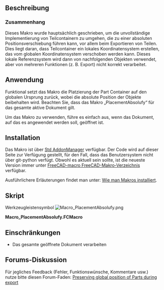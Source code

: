 <languages/>

{{Macro/de
|Name=Absolute Platzierung
|Icon=Macro_PlacementAbsolufy.png
|Description=Dieses Makro setzt die Position aller Teilebehälter auf den Dokumentursprung zurück, wobei die absoluten Objektpositionen beibehalten werden.
Dieses Makro wurde hauptsächlich geschrieben, um die unvollständige Implementierung von Teilebehältern zu umgehen, die zu einer absoluten Positionsverschiebung führen kann, vor allem beim Exportieren von Teilen. Dies liegt daran, dass Teilebehälter ein lokales Koordinatensystem erstellen, das vom globalen Koordinatensystem verschoben werden kann. Dieses lokale Referenzsystem wird dann von nachfolgenden Objekten verwendet, aber von einigen Funktionen (z. B. Export) nicht korrekt verarbeitet.
|Author=OpenBrain
|Date=2019-06-10
|Version=0.2
|FCVersion=0.17+
|SeeAlso=[[Macro_StraightenObject/de|Makro Objekt begradigen]]
|Download=[https://wiki.freecad.org/images/9/92/Macro_PlacementAbsolufy.png Werkzeugleisten-Symbol]
}}

<span id="Description"></span>
==Beschreibung==

<span id="Context"></span>
===Zusammenhang===

Dieses Makro wurde hauptsächlich geschrieben, um die unvollständige Implementierung von Teilcontainern zu umgehen, die zu einer absoluten Positionsverschiebung führen kann, vor allem beim Exportieren von Teilen. Dies liegt daran, dass Teilcontainer ein lokales Koordinatensystem erstellen, das vom globalen Koordinatensystem verschoben werden kann. Dieses lokale Referenzsystem wird dann von nachfolgenden Objekten verwendet, aber von mehreren Funktionen (z. B. Export) nicht korrekt verarbeitet.

<span id="Usage"></span>
==Anwendung==

Funktional setzt das Makro die Platzierung der Part Container auf den globalen Ursprung zurück, wobei die absolute Position der Objekte beibehalten wird. Beachten Sie, dass das Makro „PlacementAbsolufy“ für das gesamte aktive Dokument gilt.

Um das Makro zu verwenden, führe es einfach aus, wenn das Dokument, auf das es angewendet werden soll, geöffnet ist.

==Installation==

Das Makro ist über [[Std AddonMgr/de|Std AddonManager]] verfügbar.
Der Code wird auf dieser Seite zur Verfügung gestellt, für den Fall, dass das Benutzersystem nicht über git-python verfügt. Obwohl es aktuell sein sollte, ist die neueste Version immer unter [https://github.com/FreeCAD/FreeCAD-macros/blob/master/Utility/PlacementAbsolufy.FCMacro FreeCAD-macro FreeCAD-Makro-Verzeichnis] verfügbar.

Ausführlichere Erläuterungen findet man unter: [[How to install macros/de|Wie man Makros installiert]].

<span id="Script"></span>
==Skript==

Werkzeugleistensymbol [[Image:Macro_PlacementAbsolufy.png]]

'''Macro_PlacementAbsolufy.FCMacro'''

{{MacroCode|code=
#!/usr/bin/python
#####################################
# Copyright (c) openBrain 2019
# Licensed under LGPL v2
#
# This macro will reset position of all part containers to document origin while keeping the absolute object positions
#
# Version history :
# *0.2 : some typo improvement + commenting for official PR
# *0.1 : alpha release, almost no test performed
#
#####################################

__Name__ = 'PlacementAbsolufy'
__Comment__ = 'Reset part containers to global origin while keeping object positions'
__Author__ = 'openBrain'
__Version__ = '0.2'
__Date__ = '2019-06-10'
__License__ = 'LGPL v2'
__Web__ = 'https://wiki.freecad.org/Macro_PlacementAbsolufy'
__Wiki__ = 'https://wiki.freecad.org/Macro_PlacementAbsolufy'
__Icon__ = ''
__Help__ = 'Run the macro with model active in the GUI'
__Status__ = 'Alpha'
__Requires__ = 'FreeCAD >= 0.17'
__Communication__ = 'https://forum.freecad.org/viewtopic.php?f=3&t=36869'
__Files__ = ''

currState = {} #initialize a dictionary to store current object placements

for obj in App.ActiveDocument.Objects: #going through active document objects
    if "Placement" in obj.PropertiesList: #if object has a Placement property
        currState[obj] = obj.getGlobalPlacement() #store the object pointer with its global placement

App.ActiveDocument.openTransaction("Absolufy") #open a transaction for undo management

for obj, plac in currState.items(): #going through all moveable objects
    if obj.isDerivedFrom("App::Part"): #if object is a part container
        obj.Placement = App.Placement(App.Vector(0,0,0),App.Rotation(0,0,0)) #reset its placement to global document origin
    elif obj.TypeId[:5] == "App::": #if object is another App type (typically an origin axis or plane)
        None #do nothing
    else: #for all other objects
        obj.Placement = plac #replace them at their global (absolute) placement

App.ActiveDocument.commitTransaction() #commit transaction
}}

<span id="Limitations"></span>
==Einschränkungen==

* Das gesamte geöffnete Dokument verarbeiten

<span id="Forum_discussion"></span>
==Forums-Diskussion==

Für jegliches Feedback (Fehler, Funktionswünsche, Kommentare usw.) nutze bitte diesen Forum-Faden: [https://forum.freecad.org/viewtopic.php?f=3&t=36869 Preserving global position of Parts during export]